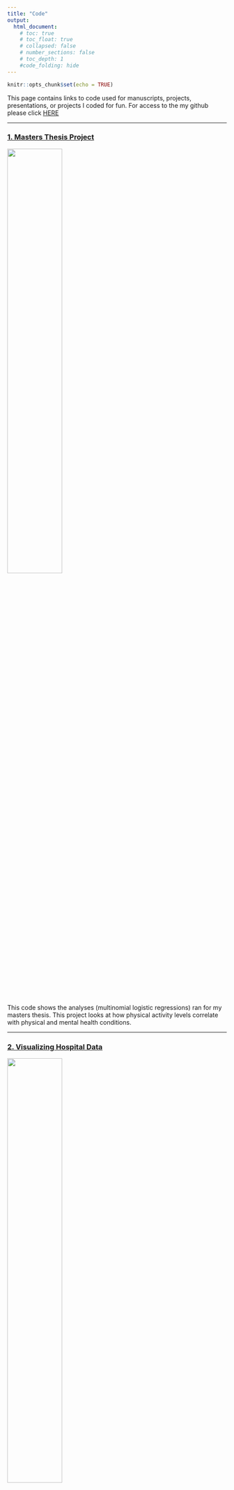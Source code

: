 ```yaml
---
title: "Code"
output:
  html_document:
    # toc: true
    # toc_float: true
    # collapsed: false
    # number_sections: false
    # toc_depth: 1
    #code_folding: hide
---
```


```r
knitr::opts_chunk$set(echo = TRUE)
```

This page contains links to code used for manuscripts, projects, presentations, or projects I coded for fun. For access to the my github please click [HERE](https://github.com/Troy-Hubert)

---

### [1. Masters Thesis Project](https://troy-hubert.github.io/Thesis/)

![](images/Thesis_FP.png){width=50%}

This code shows the analyses (multinomial logistic regressions) ran for my masters thesis. This project looks at how physical activity levels correlate with physical and mental health conditions. 

--- 

### [2. Visualizing Hospital Data](https://troy-hubert.github.io/Hospital_Visualizations/)

![](images/Co-occuring.png){width=50%}

This code shows visualizes who attends a partial hospitalization program (PHP), diagnoses of patients in the program, how patients progress through treatment, and the outcomes of their treatment programs. 

---

### [3. Child Adversity, Stress From Covid, and Posttruamatic Stress](https://troy-hubert.github.io/ACES-CRS/)

![](images/ACEs_PTSS.png){width=50%}

This code was used for the manuscript _The Interactive Effect of COVID-Related Stress and Adverse Childhood Experiences on Post Traumatic Stress Disorder Symptoms in Adults._ The code shows analysis (moderation analysis [PROCESS]) and visualizations of interactions.

